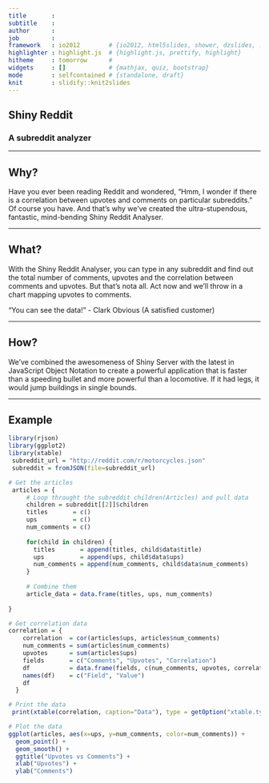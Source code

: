 ```yaml
---
title       : 
subtitle    : 
author      : 
job         : 
framework   : io2012        # {io2012, html5slides, shower, dzslides, ...}
highlighter : highlight.js  # {highlight.js, prettify, highlight}
hitheme     : tomorrow      # 
widgets     : []            # {mathjax, quiz, bootstrap}
mode        : selfcontained # {standalone, draft}
knit        : slidify::knit2slides
---
```


## Shiny Reddit
### A subreddit analyzer 

---

## Why?
Have you ever been reading Reddit and wondered, "Hmm, I wonder if there is a correlation between upvotes and comments on particular subreddits." Of course you have. And that's why we've created the ultra-stupendous, fantastic, mind-bending Shiny Reddit Analyser. 

--- 


## What?
With the Shiny Reddit Analyser, you can type in any subreddit and find out the total number of comments, upvotes and the correlation between comments and upvotes. But that's nota all. Act now and we'll throw in a chart mapping upvotes to comments. 

"You can see the data!" - Clark Obvious (A satisfied customer)

---

## How?
We've combined the awesomeness of Shiny Server with the latest in JavaScript Object Notation to create a powerful application that is faster than a speeding bullet and more powerful than a locomotive. If it had legs, it would jump buildings in single bounds. 

---

## Example
```r
library(rjson)
library(ggplot2)
library(xtable)
 subreddit_url = "http://reddit.com/r/motorcycles.json"
 subreddit = fromJSON(file=subreddit_url)

# Get the articles
 articles = {
     # Loop throught the subreddit children(Articles) and pull data
     children = subreddit[[2]]$children
     titles       = c()
     ups          = c()
     num_comments = c()
     
     for(child in children) {
       titles       = append(titles, child$data$title)
       ups          = append(ups, child$data$ups)
       num_comments = append(num_comments, child$data$num_comments)
     }
     
     # Combine them
     article_data = data.frame(titles, ups, num_comments)
   
}

# Get correlation data
correlation = {
    correlation  = cor(articles$ups, articles$num_comments)
    num_comments = sum(articles$num_comments)
    upvotes      = sum(articles$ups)
    fields       = c("Comments", "Upvotes", "Correlation")
    df           = data.frame(fields, c(num_comments, upvotes, correlation))
    names(df)    = c("Field", "Value")
    df
  }

# Print the data
 print(xtable(correlation, caption="Data"), type = getOption("xtable.type", "html"))

# Plot the data
ggplot(articles, aes(x=ups, y=num_comments, color=num_comments)) +
  geom_point() + 
  geom_smooth() +
  ggtitle("Upvotes vs Comments") + 
  xlab("Upvotes") +
  ylab("Comments")
  

```



